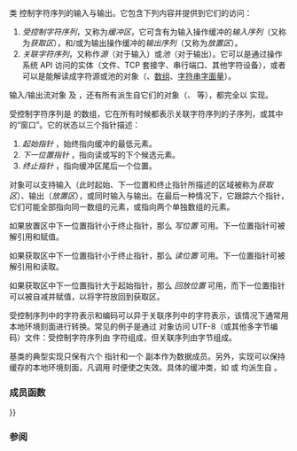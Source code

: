 {{cpp/title|basic_streambuf}}
{{cpp/io/basic_streambuf/navbar}}
{{ddcl|header=streambuf|1=
template&lt; 
    class CharT, 
    class Traits = std::char_traits&lt;CharT&gt;
&gt; class basic_streambuf;
}}

类 {{tt|basic_streambuf}} 控制字符序列的输入与输出。它包含下列内容并提供到它们的访问：

# ''受控制字符序列''，又称为''缓冲区''，它可含有为输入操作缓冲的''输入序列''（又称为''获取区''），和/或为输出操作缓冲的''输出序列''（又称为''放置区''）。
# ''关联字符序列''，又称作''源''（对于输入）或''池''（对于输出）。它可以是通过操作系统 API 访问的实体（文件、TCP 套接字、串行端口、其他字符设备），或者可以是能解读成字符源或池的对象（{{lc|std::vector}}、[[cpp/language/array|数组]]、[[cpp/language/string literal|字符串字面量]]）。

输入/输出流对象 {{lc|std::basic_istream}} 及 {{lc|std::basic_ostream}}，还有所有派生自它们的对象（{{lc|std::ofstream}}、{{lc|std::stringstream}} 等），都完全以 {{tt|std::basic_streambuf}} 实现。

受控制字符序列是 {{tt|CharT}} 的数组，它在所有时候都表示关联字符序列的子序列，或其中的“窗口”。它的状态以三个指针描述：
# ''起始指针'' ，始终指向缓冲的最低元素。
# ''下一位置指针'' ，指向读或写的下个候选元素。
# ''终止指针'' ，指向缓冲区尾后一个位置。

{{tt|basic_streambuf}} 对象可以支持输入（此时起始、下一位置和终止指针所描述的区域被称为''获取区''）、输出（''放置区''），或同时输入与输出。在最后一种情况下，它跟踪六个指针，它们可能全部指向同一数组的元素，或指向两个单独数组的元素。

如果放置区中下一位置指针小于终止指针，那么 ''写位置'' 可用。下一位置指针可被解引用和赋值。

如果获取区中下一位置指针小于终止指针，那么 ''读位置'' 可用。下一位置指针可被解引用和读取。

如果获取区中下一位置指针大于起始指针，那么 ''回放位置'' 可用，而下一位置指针可以被自减并赋值，以将字符放回到获取区。

受控制序列中的字符表示和编码可以异于关联序列中的字符表示，该情况下通常用 {{lc|std::codecvt}} 本地环境刻面进行转换。常见的例子是通过 {{lc|std::wfstream}} 对象访问 UTF-8（或其他多字节编码）文件：受控制字符序列由 {{c/core|wchar_t}} 字符组成，但关联序列由字节组成。

{{tt|std::basic_streambuf}} 基类的典型实现只保有六个 {{tt|CharT*}} 指针和一个 {{lc|std::locale}} 副本作为数据成员。另外，实现可以保持缓存的本地环境刻面，凡调用 {{tt|imbue()}} 时便使之失效。具体的缓冲类，如 {{lc|std::basic_filebuf}} 或 {{lc|std::basic_stringbuf}} 均派生自 {{tt|std::basic_streambuf}}。

{{image|std-streambuf.svg}}

{{cpp/basic char typedefs|streambuf}}

{{cpp/io/member types}}

===成员函数===
{{dsc begin}}
{{dsc inc | cpp/io/basic_streambuf/dsc ~basic_streambuf}}

{{dsc h2 |本地环境}}
{{dsc inc | cpp/io/basic_streambuf/dsc pubimbue}}
{{dsc inc | cpp/io/basic_streambuf/dsc getloc}}

{{dsc h2 |寻位}}
{{dsc inc | cpp/io/basic_streambuf/dsc pubsetbuf}}
{{dsc inc | cpp/io/basic_streambuf/dsc pubseekoff}}
{{dsc inc | cpp/io/basic_streambuf/dsc pubseekpos}}
{{dsc inc | cpp/io/basic_streambuf/dsc pubsync}}

{{dsc h2 |获取区}}
{{dsc inc | cpp/io/basic_streambuf/dsc in_avail}}
{{dsc inc | cpp/io/basic_streambuf/dsc snextc}}
{{dsc inc | cpp/io/basic_streambuf/dsc sbumpc}}
{{dsc inc | cpp/io/basic_streambuf/dsc sgetc}}
{{dsc inc | cpp/io/basic_streambuf/dsc sgetn}}

{{dsc h2 |放置区}}
{{dsc inc | cpp/io/basic_streambuf/dsc sputc}}
{{dsc inc | cpp/io/basic_streambuf/dsc sputn}}

{{dsc h2 |回放}}
{{dsc inc | cpp/io/basic_streambuf/dsc sputbackc}}
{{dsc inc | cpp/io/basic_streambuf/dsc sungetc}}

{{dsc h1 |受保护成员函数}}
{{dsc inc | cpp/io/basic_streambuf/dsc basic_streambuf}}
{{dsc inc | cpp/io/basic_streambuf/dsc operator{{=}}}}
{{dsc inc | cpp/io/basic_streambuf/dsc swap}}

{{dsc h2 |本地环境}}
{{dsc inc | cpp/io/basic_streambuf/dsc imbue}}

{{dsc h2 |寻位}}
{{dsc inc | cpp/io/basic_streambuf/dsc setbuf}}
{{dsc inc | cpp/io/basic_streambuf/dsc seekoff}}
{{dsc inc | cpp/io/basic_streambuf/dsc seekpos}}
{{dsc inc | cpp/io/basic_streambuf/dsc sync}}

{{dsc h2 |获取区}}
{{dsc inc | cpp/io/basic_streambuf/dsc showmanyc}}
{{dsc inc | cpp/io/basic_streambuf/dsc underflow}}
{{dsc inc | cpp/io/basic_streambuf/dsc uflow}}
{{dsc inc | cpp/io/basic_streambuf/dsc xsgetn}}
{{dsc inc | cpp/io/basic_streambuf/dsc gptr}}
{{dsc inc | cpp/io/basic_streambuf/dsc gbump}}
{{dsc inc | cpp/io/basic_streambuf/dsc setg}}

{{dsc h2 |放置区}}
{{dsc inc | cpp/io/basic_streambuf/dsc xsputn}}
{{dsc inc | cpp/io/basic_streambuf/dsc overflow}}
{{dsc inc | cpp/io/basic_streambuf/dsc pptr}}
{{dsc inc | cpp/io/basic_streambuf/dsc pbump}}
{{dsc inc | cpp/io/basic_streambuf/dsc setp}}

{{dsc h2 |回放}}
{{dsc inc | cpp/io/basic_streambuf/dsc pbackfail}}
{{dsc end}}

===参阅===
{{dsc begin}}
{{dsc inc | cpp/io/c/dsc FILE}}
{{dsc end}}

{{langlinks|de|en|es|fr|it|ja|pt|ru}}